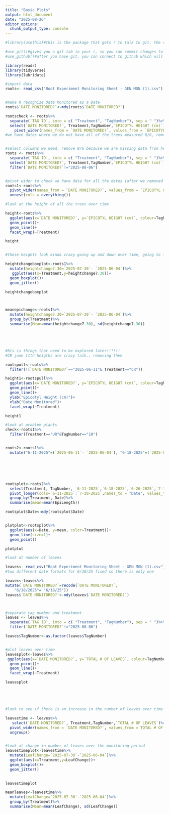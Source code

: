 ```yaml
---
title: "Basic Plots"
output: html_document
date: "2025-08-26"
editor_options: 
  chunk_output_type: console
---
```




```r
#library(usethis)#this is the package that gets r to talk to git, the software in your computer and github the online platform

#use_git()#gives you a git tab in your r, so you can commit changes to git 
#use_github()#after you have git, you can connect to github which will create a repository for the 

```


```r

library(readr)
library(tidyverse)
library(lubridate)

#import data
roots<- read_csv("Root Experiment Monitoring Sheet - GEN MON (1).csv")


#make R recognize Date Monitored as a Date
roots$`DATE MONITORED?`<-mdy(roots$`DATE MONITORED?`)

rootscheck <- roots%>%
  separate(`TAG ID`, into = c( "Treatment", "TagNumber"), sep = " ")%>%
  select(`DATE MONITORED?`, Treatment,TagNumber,`EPICOTYL HEIGHT (cm)`)%>%
    pivot_wider(names_from = `DATE MONITORED?`, values_from = `EPICOTYL HEIGHT (cm)`)
#we have dates where we do not have all of the trees measured 8/6, removing 8/6


#select columns we need, remove 8/6 because we are missing data from here
roots <- roots%>%
  separate(`TAG ID`, into = c( "Treatment", "TagNumber"), sep = " ")%>%
  select(`DATE MONITORED?`, Treatment,TagNumber,`EPICOTYL HEIGHT (cm)`)%>%
  filter(`DATE MONITORED?`!="2025-08-06")


#pivot wider to check we have data for all the dates (after we removed 8/6 it looks good!)
roots1<-roots%>%
  pivot_wider(names_from = `DATE MONITORED?`, values_from = `EPICOTYL HEIGHT (cm)`)%>%
  unnest(cols = everything())

#look at the height of all the trees over time

height<-roots%>%
  ggplot(aes(x=`DATE MONITORED?`, y=`EPICOTYL HEIGHT (cm)`, colour=TagNumber))+
  geom_point()+
  geom_line()+
  facet_wrap(~Treatment)

height


#these heights look kinda crazy going up and down over time, going to look at the absolute change in height and compare that across treatments using a boxplot

heightchangeboxplot<-roots1%>%
  mutate(heightchange7.30=`2025-07-30`- `2025-06-04`)%>%
   ggplot(aes(x=Treatment,y=heightchange7.30))+
  geom_boxplot()+
  geom_jitter()

heightchangeboxplot



meanepichange<-roots1%>%
  mutate(heightchange7.30=`2025-07-30`- `2025-06-04`)%>%
  group_by(Treatment)%>%
  summarise(Mean=mean(heightchange7.30), sd(heightchange7.30))





#his is things that need to be explored later!!!!!!
#CR june 11th heigths are crazy talk.. removing them

rootspull<-roots%>%
  filter(!(`DATE MONITORED?`=="2025-06-11"& Treatment=="CR"))

height1<-rootspull%>%
  ggplot(aes(x=`DATE MONITORED?`, y=`EPICOTYL HEIGHT (cm)`, colour=TagNumber))+
  geom_point()+
  geom_line()+
  ylab("Epicotyl Height (cm)")+
  xlab("Date Monitored")+
  facet_wrap(~Treatment)

height1

#look at problem plants
check<-roots1%>%
  filter(Treatment=="UR"&TagNumber=="10")


roots2<-roots1%>%
  mutate("6-11-2025"=(`2025-06-11`- `2025-06-04`), "6-18-2025"=(`2025-06-18`- `2025-06-04`), "6-26-2025"=(`2025-06-26`- `2025-06-04`), "7-16-2025"=(`2025-07-16`-`2025-06-04`),"7-23-2025"=(`2025-07-23`- `2025-06-04`),"7-30-2025"=(`2025-07-30`- `2025-06-04`))






rootsplot<-roots2%>%
  select(Treatment, TagNumber, `6-11-2025`,`6-18-2025`,`6-26-2025`,`7-16-2025`,`7-23-2025`,`7-30-2025`)%>%
  pivot_longer(cols=`6-11-2025`:`7-30-2025`,names_to = "Date", values_to = "EpiLength")%>%
  group_by(Treatment, Date)%>%
  summarise(mean=mean(EpiLength))

rootsplot$Date<-mdy(rootsplot$Date)


plotplot<-rootsplot%>%
  ggplot(aes(x=Date, y=mean, color=Treatment))+
  geom_line(size=1)+
  geom_point()

plotplot
```

```r

#look at number of leaves

leaves<- read_csv("Root Experiment Monitoring Sheet - GEN MON (1).csv")
#two different date formats for 6/18/25 fixed so there is only one

leaves<-leaves%>%
mutate(`DATE MONITORED?`=recode(`DATE MONITORED?`,
    "6/18/2025"= "6/18/25"))
leaves$`DATE MONITORED?`<-mdy(leaves$`DATE MONITORED?`)



#separate tag number and treatment 
leaves <- leaves%>%
  separate(`TAG ID`, into = c( "Treatment", "TagNumber"), sep = " ")%>%
  filter(`DATE MONITORED?`!="2025-08-06")

leaves$TagNumber<-as.factor(leaves$TagNumber)


#plot leaves over time
leavesplot<-leaves%>%
 ggplot(aes(x=`DATE MONITORED?`, y=`TOTAL # OF LEAVES`, colour=TagNumber))+
  geom_point()+
  geom_line()+
  facet_wrap(~Treatment)

leavesplot





#look to see if there is an increase in the number of leaves over time

leavestime <- leaves%>%
   select(`DATE MONITORED?`, Treatment,TagNumber,`TOTAL # OF LEAVES`)%>%
  pivot_wider(names_from = `DATE MONITORED?`, values_from =`TOTAL # OF LEAVES`)%>%
  ungroup()


#look at change in number of leaves over the monitoring period
leavestimeplot<-leavestime%>%
  mutate(LeafChange=`2025-07-30`-`2025-06-04`)%>%
  ggplot(aes(x=Treatment,y=LeafChange))+
  geom_boxplot()+
  geom_jitter()
  

leavestimeplot

meanleaves<-leavestime%>%
  mutate(LeafChange=`2025-07-30`-`2025-06-04`)%>%
  group_by(Treatment)%>%
  summarise(Mean=mean(LeafChange), sd(LeafChange))



```

